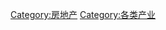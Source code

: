 {{Commonscat|Construction}}
{{cat more|建設}}
[[Category:房地产|Category:房地产]]
[[Category:各类产业|Category:各类产业]]